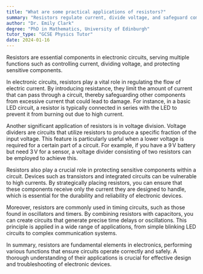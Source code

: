 ```yaml
---
title: "What are some practical applications of resistors?"
summary: "Resistors regulate current, divide voltage, and safeguard components in electronic circuits, playing a crucial role in ensuring proper functionality and stability of electronic devices."
author: "Dr. Emily Clark"
degree: "PhD in Mathematics, University of Edinburgh"
tutor_type: "GCSE Physics Tutor"
date: 2024-01-16
---
```


Resistors are essential components in electronic circuits, serving multiple functions such as controlling current, dividing voltage, and protecting sensitive components.

In electronic circuits, resistors play a vital role in regulating the flow of electric current. By introducing resistance, they limit the amount of current that can pass through a circuit, thereby safeguarding other components from excessive current that could lead to damage. For instance, in a basic LED circuit, a resistor is typically connected in series with the LED to prevent it from burning out due to high current.

Another significant application of resistors is in voltage division. Voltage dividers are circuits that utilize resistors to produce a specific fraction of the input voltage. This feature is particularly useful when a lower voltage is required for a certain part of a circuit. For example, if you have a $9\, \text{V}$ battery but need $3\, \text{V}$ for a sensor, a voltage divider consisting of two resistors can be employed to achieve this.

Resistors also play a crucial role in protecting sensitive components within a circuit. Devices such as transistors and integrated circuits can be vulnerable to high currents. By strategically placing resistors, you can ensure that these components receive only the current they are designed to handle, which is essential for the durability and reliability of electronic devices.

Moreover, resistors are commonly used in timing circuits, such as those found in oscillators and timers. By combining resistors with capacitors, you can create circuits that generate precise time delays or oscillations. This principle is applied in a wide range of applications, from simple blinking LED circuits to complex communication systems.

In summary, resistors are fundamental elements in electronics, performing various functions that ensure circuits operate correctly and safely. A thorough understanding of their applications is crucial for effective design and troubleshooting of electronic devices.
    